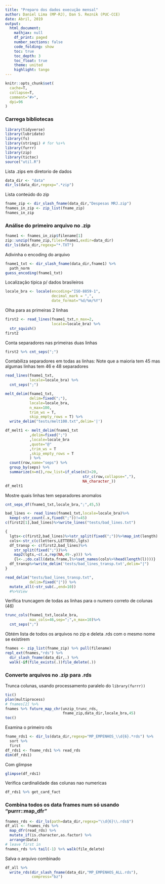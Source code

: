 ```yaml
---
title: "Preparo dos dados execução mensal"
author: Daniel Lima (MP-RJ), Dan S. Reznik (PUC-CCE)
date: Abril, 2019
output: 
  html_document:
    mathjax: null
    df_print: paged
    number_sections: false
    code_folding: show
    toc: true
    toc_depth: 3
    toc_float: true
    theme: united
    highlight: tango
---
```


```r
knitr::opts_chunk$set(
  cache=T,
  collapse=T,
  comment="#>",
  dpi=96
)
```

### Carrega bibliotecas

```r
library(tidyverse)
library(lubridate)
library(fs)
library(stringi) # for %s+%
library(furrr)
library(zip)
library(tictoc)
source("util.R")
```

Lista .zips em diretorio de dados

```r
data_dir <- "data"
dir_ls(data_dir,regexp=".*zip")
```

Lista conteúdo do zip

```r
fname_zip <- dir_slash_fname(data_dir,"Despesas MRJ.zip")
fnames_in_zip <- zip_list(fname_zip)
fnames_in_zip
```

### Análise do primeiro arquivo no .zip

```r
fname1 <- fnames_in_zip$filename[1]
zip::unzip(fname_zip,files=fname1,exdir=data_dir)
dir_ls(data_dir,regexp="*.TXT")
```

Adivinha o encoding do arquivo

```r
fname1_txt <- dir_slash_fname(data_dir,fname1) %>%
  path_norm
guess_encoding(fname1_txt)
```

Localização típica p/ dados brasileiros

```r
locale_bra <- locale(encoding="ISO-8859-1",
                     decimal_mark = ",",
                     date_format="%d/%m/%Y")
```

Olha para as primeiras 2 linhas

```r
first2 <- read_lines(fname1_txt,n_max=2,
                     locale=locale_bra) %>%
  str_squish() 
first2
```

Conta separadores nas primeiras duas linhas

```r
first2 %>% cnt_seps(";")
```

Contabiliza separadores em todas as linhas: Note que a maioria tem 45 mas algumas linhas tem 46 e 48 separadores

```r
read_lines(fname1_txt,
           locale=locale_bra) %>%
  cnt_seps(";")
```

<!-- Experimento: usa `melt_delim` para ler "ragged" -->

```r
melt_delim(fname1_txt,
           delim=fixed(";"),
           locale=locale_bra,
           n_max=100,
           trim_ws = T,
           skip_empty_rows = T) %>%
  write_delim("tests/melt100.txt",delim='|')
```

<!-- Lento: Analisa colunas com frame longo ("melt") -->

```r
df_melt1 <- melt_delim(fname1_txt
           ,delim=fixed(";")
           ,locale=locale_bra
           ,quote="@"
           ,trim_ws = T
           ,skip_empty_rows = T
           ) %>%
  count(row,name="seps") %>%
  group_by(seps) %>%
  summarize(n=n(),row_list=if_else(n()<20,
                                   str_c(row,collapse=","),
                                   NA_character_))
df_melt1
```

Mostre quais linhas tem separadores anomalos

```r
cnt_seps_df(fname1_txt,locale_bra,";",45,5)
```

<!-- Reporta quais linhas tem problemas no arquivo `bad_lines.txt` -->

```r
bad_lines <- read_lines(fname1_txt,locale=locale_bra)%>%
  keep(~str_count(.x,fixed(";"))!=45)
c(first2[1],bad_lines)%>%write_lines("tests/bad_lines.txt")
```

<!-- Reporta campos lado a lado (transpostos) em `bad_lines_transp.txt` -->

```r
{
  lgts<-c(first2,bad_lines)%>%str_split(fixed(";"))%>%map_int(length)
  cols<-str_c(c(letters,LETTERS),lgts)
  df_transp <- c(first2,bad_lines)%>%
    str_split(fixed(";"))%>%
    map2(lgts,~c(.x,rep(NA,49-.y))) %>%
    {l<-.;do.call(data.frame,l%>%set_names(cols%>%head(length(l))))}
  df_transp%>%write_delim('tests/bad_lines_transp.txt',delim="|")
}
```

<!-- Linhas com colunas adicionais: colunas serão ignoradas, já que parecem ser anotações manuais e ocasionais -->

```r
read_delim("tests/bad_lines_transp.txt",
           delim=fixed("|")) %>%
  mutate_all(~str_sub(.,end=10))
  #%>%View
```

Verifica truncagem de todas as linhas para o numero correto de colunas (46)

```r
trunc_cols(fname1_txt,locale_bra,
           max_cols=46,sep=";",n_max=10)%>%
  cnt_seps(";")
```

Obtém lista de todos os arquivos no zip e deleta .rds com o mesmo nome se existirem

```r
fnames <- zip_list(fname_zip) %>% pull(filename)
repl_ext(fnames,"rds") %>%
  dir_slash_fname(data_dir,.) %>%
  walk(~if(file_exists(.))file_delete(.))
```

### Converte arquivos no .zip para .rds

Trunca colunas, usando processamento paralelo do `library(furrr))`

```r
tic()
plan(multiprocess)
# fnames[2] %>% 
fnames %>% future_map_chr(unzip_trunc_rds,
                          fname_zip,data_dir,locale_bra,45)
toc()
```

Examina o primeiro rds

```r
fname_rds1 <- dir_ls(data_dir,regexp="MP_EMPENHOS_\\d{6}.*rds") %>%
  sort %>%
  first
df_rds1 <- fname_rds1 %>% read_rds
dim(df_rds1)
```

Com glimpse

```r
glimpse(df_rds1)
```

Verifica cardinalidade das colunas nao numericas

```r
df_rds1 %>% get_card_fact
```

### Combina todos os data frames num só usando "purrr::map_dfr"

```r
fnames_rds <- dir_ls(path=data_dir,regexp="\\d{6}\\.rds$")
df_all <- fnames_rds %>%
  map_dfr(read_rds) %>%
  mutate_if(is.character,as.factor) %>%
  arrange(Data)
# leave first in
fnames_rds %>% tail(-1) %>% walk(file_delete)
```

Salva o arquivo combinado

```r
df_all %>% 
  write_rds(dir_slash_fname(data_dir,"MP_EMPENHOS_ALL.rds"),
            compress="bz")
```
